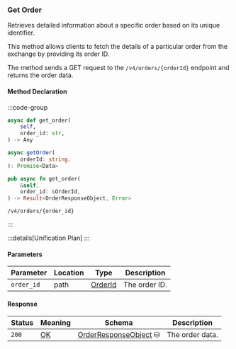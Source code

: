 ### Get Order

Retrieves detailed information about a specific order based on its unique identifier.

This method allows clients to fetch the details of a particular order from the exchange by providing its order ID.

The method sends a GET request to the `/v4/orders/{orderId}` endpoint and returns the order data.

#### Method Declaration

:::code-group

```python [Python]
async def get_order(
    self,
    order_id: str,
) -> Any
```

```typescript [TypeScript]
async getOrder(
    orderId: string,
): Promise<Data>
```

```rust [Rust]
pub async fn get_order(
    &self,
    order_id: &OrderId,
) -> Result<OrderResponseObject, Error>
```

```url [API]
/v4/orders/{order_id}
```

:::

:::details[Unification Plan]
:::

#### Parameters

| Parameter     | Location | Type                      | Description   |
| ------------- | -------- | ------------------------- | ------------- |
| `order_id`    | path     | [OrderId]                 | The order ID. |

#### Response

| Status | Meaning     | Schema                  | Description     |
| ------ | ----------- | ----------------------- | --------------- |
| `200`  | [OK]        | [OrderResponseObject] ⛁ | The order data. |

[OK]: /types/ok
[OrderId]: /types/order_id
[OrderResponseObject]: /types/order_response_object
